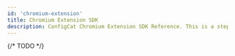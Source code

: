 ```yaml
---
id: 'chromium-extension'
title: Chromium Extension SDK
description: ConfigCat Chromium Extension SDK Reference. This is a step-by-step guide on how to use feature flags in your extensions for Chromium-based browsers (Chrome, Edge, etc.)
---
```



{/* TODO */}

<script
  type="application/ld+json"
  dangerouslySetInnerHTML={{ __html: JSON.stringify(NodeSchema) }}
></script>


<JSSdkReferenceTemplate platform={platform}>
</JSSdkReferenceTemplate>

